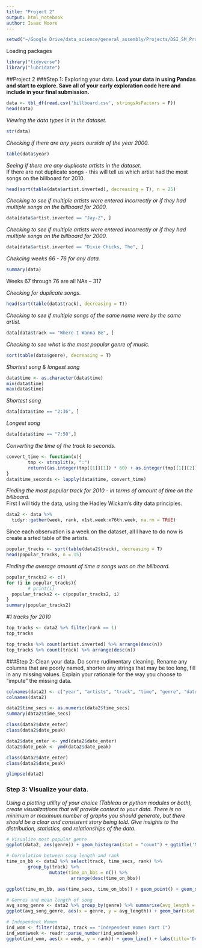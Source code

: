 ```yaml
---
title: "Project 2"
output: html_notebook
author: Isaac Moore
---
```

```r
setwd("~/Google Drive/data_science/general_assembly/Projects/DSI_SM_Project2")
```
Loading packages
```r
library("tidyverse")
library("lubridate")
```
##Project 2
###Step 1: Exploring your data.
**Load your data in using Pandas and start to explore. Save all of your early exploration code here and include in your final submission.**
```r
data <- tbl_df(read.csv('billboard.csv', stringsAsFactors = F))
head(data)
```

*Viewing the data types in in the dataset.*
```r
str(data)
```

*Checking if there are any years ourside of the year 2000.*
```r
table(data$year)
```

*Seeing if there are any duplicate artists in the dataset.*  
If there are not duplicate songs - this will tell us which artist had the most songs on the billboard for 2010.
```r
head(sort(table(data$artist.inverted), decreasing = T), n = 25)
```

*Checking to see if multiple artists were entered incorrectly or if they had multiple songs on the billboard for 2000.*
```r
data[data$artist.inverted == "Jay-Z", ]
```
*Checking to see if multiple artists were entered incorrectly or if they had multiple songs on the billboard for 2000.*
```r
data[data$artist.inverted == "Dixie Chicks, The", ]
```

*Chekcing weeks 66 - 76 for any data.*
```r
summary(data)
```
Weeks 67 through 76 are all NAs -- 317

*Checking for duplicate songs.*
```r
head(sort(table(data$track), decreasing = T))
```

*Checking to see if multiple songs of the same name were by the same artist.*
```r
data[data$track == "Where I Wanna Be", ]
```

*Checking to see what is the most popular genre of music.*
```r
sort(table(data$genre), decreasing = T)
```

*Shortest song & longest song*
```r
data$time <- as.character(data$time)
min(data$time)
max(data$time)
```


*Shortest song*
```r
data[data$time == "2:36", ]
```

*Longest song*
```r
data[data$time == "7:50",]
```

*Converting the time of the track to seconds.*
```r
convert_time <- function(x){
        tmp <- strsplit(x, ":")
        return((as.integer(tmp[[1]][1]) * 60) + as.integer(tmp[[1]][2]))
}
data$time_seconds <- lapply(data$time, convert_time)
```

*Finding the most popular track for 2010 - in terms of amount of time on the billboard.*  
First I will tidy the data, using the Hadley Wickam's dity data principles.
```r
data2 <- data %>% 
  tidyr::gather(week, rank, x1st.week:x76th.week, na.rm = TRUE)
```
Since each observation is a week on the dataset, all I have to do now is create a srted table of the artists.
```r
popular_tracks <- sort(table(data2$track), decreasing = T)
head(popular_tracks, n = 15)
```

*Finding the average amount of time a songs was on the billboard.*
```r
popular_tracks2 <- c()
for (i in popular_tracks){
        # print(i)
  popular_tracks2 <- c(popular_tracks2, i)
}
summary(popular_tracks2)
```

*#1 tracks for 2010*
```r
top_tracks <- data2 %>% filter(rank == 1) 
top_tracks
```
```r
top_tracks %>% count(artist.inverted) %>% arrange(desc(n))
top_tracks %>% count(track) %>% arrange(desc(n))
```

###Step 2: Clean your data.
Do some rudimentary cleaning. Rename any columns that are poorly named, shorten any strings that may be too long, fill in any missing values. Explain your rationale for the way you choose to "impute" the missing data.
```r
colnames(data2) <- c("year", "artists", "track", "time", "genre", "date_enter", "date_peak", "time_secs", "week", "rank")
colnames(data2)
```

```r
data2$time_secs <- as.numeric(data2$time_secs)
summary(data2$time_secs)
```

```r
class(data2$date_enter)
class(data2$date_peak)
```
```r
data2$date_enter <- ymd(data2$date_enter)
data2$date_peak <- ymd(data2$date_peak)
```

```r
class(data2$date_enter)
class(data2$date_peak)
```

```r
glimpse(data2)
```

### Step 3: Visualize your data.
*Using a plotting utility of your choice (Tableau or python modules or both), create visualizations that will provide context to your data. There is no minimum or maximum number of graphs you should generate, but there should be a clear and consistent story being told. Give insights to the distribution, statistics, and relationships of the data.*

```r
# Visualize most popular genre
ggplot(data2, aes(genre)) + geom_histogram(stat = "count") + ggtitle('Number of Songs per Genre on the \n Billboard Top 100 in 2010')
```

```r
# Correlation between song length and rank
time_on_bb <- data2 %>% select(track, time_secs, rank) %>% 
        group_by(track) %>% 
                mutate(time_on_bbs = n()) %>% 
                        arrange(desc(time_on_bbs))

ggplot(time_on_bb, aes(time_secs, time_on_bbs)) + geom_point() + geom_smooth(method = lm) + ggtitle('Correlation between song length (seconds)\n and time (weeks) on the Billboard Top 100') + ylab("Weeks on Billboard Top 100") + xlab("Length of track (seconds)")
```

```r
# Genres and mean length of song
avg_song_genre <- data2 %>% group_by(genre) %>% summarise(avg_length = mean(time_secs))
ggplot(avg_song_genre, aes(x = genre, y = avg_length)) + geom_bar(stat = "identity") + labs(title='Average song length per Genre', ylabel='Average length of song (seconds)', xlabel=' Genre')
```

```r
# Independent Women
ind_wom <- filter(data2, track == "Independent Women Part I") 
ind_wom$week <- readr::parse_number(ind_wom$week)
ggplot(ind_wom, aes(x = week, y = rank)) + geom_line() + labs(title='Destiny\'s Child - Independent Women Part I\n time on the Billboard Top 100', xlabel='Weeks', ylabel='Rank')
```


